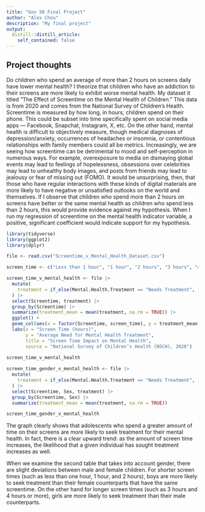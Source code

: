 ```yaml
---
title: "Gov 50 Final Project"
author: "Alex Chou"
description: "My final project"
output:
  distill::distill_article:
    self_contained: false
---
```




## Project thoughts

Do children who spend an average of more than 2 hours on screens daily have lower mental health? I theorize that children who have an addiction to their screens are more likely to exhibit worse mental health. My dataset it titled "The Effect of Screentime on the Mental Health of Children." This data is from 2020 and comes from the National Survey of Children's Health. Screentime is measured by how long, in hours, children spend on their phone. This could be subset into time specifically spent on social media apps — Facebook, Snapchat, Instagram, X, etc. On the other hand, mental health is difficult to objectively measure, though medical diagnoses of depression/anxiety, occurrences of headaches or insomnia, or contentious relationships with family members could all be metrics. Increasingly, we are seeing how screentime can be detrimental to mood and self-perception in numerous ways. For example, overexposure to media on dismaying global events may lead to feelings of hopelessness, obsessions over celebrities may lead to unhealthy body images, and posts from friends may lead to jealousy or fear of missing out (FOMO). It would be unsurprising, then, that those who have regular interactions with these kinds of digital materials are more likely to have negative or unsatisfied outlooks on the world and themselves. If I observe that children who spend more than 2 hours on screens have better or the same mental health as children who spend less than 2 hours, this would provide evidence against my hypothesis. When I run my regression of screentime on the mental health indicator variable, a positive, significant coefficient would indicate support for my hypothesis.


```r

library(tidyverse)
library(ggplot2)
library(dplyr)

file <- read.csv("Screentime_v_Mental_Health_Dataset.csv")

screen_time <- c("Less than 1 hour", "1 hour", "2 hours", "3 hours", "4 or more hours")

screen_time_v_mental_health <- file |>
  mutate(
    treatment = if_else(Mental.Health.Treatment == "Needs Treatment", 1, 0)
  ) |>
  select(Screentime, treatment) |>
  group_by(Screentime) |>
  summarize(treatment_mean = mean(treatment, na.rm = TRUE)) |>
  ggplot() +
  geom_col(aes(x = factor(Screentime, screen_time), y = treatment_mean, fill = Screentime), stat = "identity") +
  labs(x = "Screen Time (hours)",
       y = "Average Need for Mental Health Treatment",
       title = "Screen Time Impact on Mental Health",
       source = "National Survey of Children’s Health (NSCH), 2020")
  
screen_time_v_mental_health

```

```r

screen_time_gender_v_mental_health <- file |>
  mutate(
    treatment = if_else(Mental.Health.Treatment == "Needs Treatment", 1, 0)
  ) |>
  select(Screentime, Sex, treatment) |>
  group_by(Screentime, Sex) |>
  summarize(treatment_mean = mean(treatment, na.rm = TRUE))

screen_time_gender_v_mental_health
```

The graph clearly shows that adolescents who spend a greater amount of time on their screens are more likely to seek treatment for their mental health. In fact, there is a clear upward trend: as the amount of screen time increases, the likelihood that a given individual has sought treatment increases as well. 

When we examine the second table that takes into account gender, there are slight deviations between male and female children. For shorter screen times (such as less than one hour, 1 hour, and 2 hours), boys are more likely to seek treatment than their female counterparts that have the same screentime. On the other hand for longer screen times (such as 3 hours and 4 hours or more), girls are more likely to seek treatment than their male counterparts.
